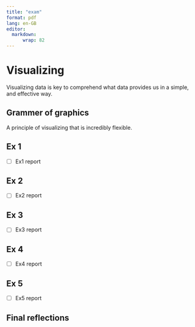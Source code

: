 ```yaml
---
title: "exam"
format: pdf
lang: en-GB
editor: 
  markdown:
      wrap: 82
---
```


# Visualizing

Visualizing data is key to comprehend what data provides us in a simple, and effective way. 

## Grammer of graphics

A principle of visualizing that is incredibly flexible. 



## Ex 1 
- [ ] Ex1 report

## Ex 2 
- [ ] Ex2 report

## Ex 3
- [ ] Ex3 report

## Ex 4 
- [ ] Ex4 report

## Ex 5 
- [ ] Ex5 report

## Final reflections 



